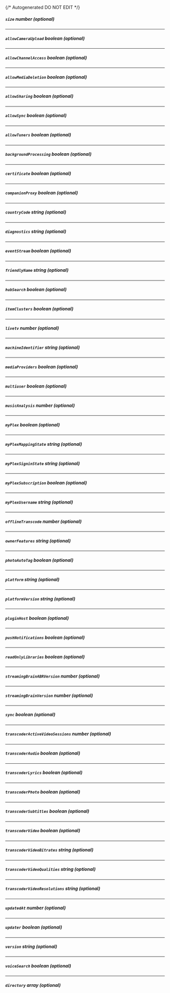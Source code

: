 {/* Autogenerated DO NOT EDIT  */}
##### `size` _number (optional)_

---
##### `allowCameraUpload` _boolean (optional)_

---
##### `allowChannelAccess` _boolean (optional)_

---
##### `allowMediaDeletion` _boolean (optional)_

---
##### `allowSharing` _boolean (optional)_

---
##### `allowSync` _boolean (optional)_

---
##### `allowTuners` _boolean (optional)_

---
##### `backgroundProcessing` _boolean (optional)_

---
##### `certificate` _boolean (optional)_

---
##### `companionProxy` _boolean (optional)_

---
##### `countryCode` _string (optional)_

---
##### `diagnostics` _string (optional)_

---
##### `eventStream` _boolean (optional)_

---
##### `friendlyName` _string (optional)_

---
##### `hubSearch` _boolean (optional)_

---
##### `itemClusters` _boolean (optional)_

---
##### `livetv` _number (optional)_

---
##### `machineIdentifier` _string (optional)_

---
##### `mediaProviders` _boolean (optional)_

---
##### `multiuser` _boolean (optional)_

---
##### `musicAnalysis` _number (optional)_

---
##### `myPlex` _boolean (optional)_

---
##### `myPlexMappingState` _string (optional)_

---
##### `myPlexSigninState` _string (optional)_

---
##### `myPlexSubscription` _boolean (optional)_

---
##### `myPlexUsername` _string (optional)_

---
##### `offlineTranscode` _number (optional)_

---
##### `ownerFeatures` _string (optional)_

---
##### `photoAutoTag` _boolean (optional)_

---
##### `platform` _string (optional)_

---
##### `platformVersion` _string (optional)_

---
##### `pluginHost` _boolean (optional)_

---
##### `pushNotifications` _boolean (optional)_

---
##### `readOnlyLibraries` _boolean (optional)_

---
##### `streamingBrainABRVersion` _number (optional)_

---
##### `streamingBrainVersion` _number (optional)_

---
##### `sync` _boolean (optional)_

---
##### `transcoderActiveVideoSessions` _number (optional)_

---
##### `transcoderAudio` _boolean (optional)_

---
##### `transcoderLyrics` _boolean (optional)_

---
##### `transcoderPhoto` _boolean (optional)_

---
##### `transcoderSubtitles` _boolean (optional)_

---
##### `transcoderVideo` _boolean (optional)_

---
##### `transcoderVideoBitrates` _string (optional)_

---
##### `transcoderVideoQualities` _string (optional)_

---
##### `transcoderVideoResolutions` _string (optional)_

---
##### `updatedAt` _number (optional)_

---
##### `updater` _boolean (optional)_

---
##### `version` _string (optional)_

---
##### `voiceSearch` _boolean (optional)_

---
##### `directory` _array (optional)_


